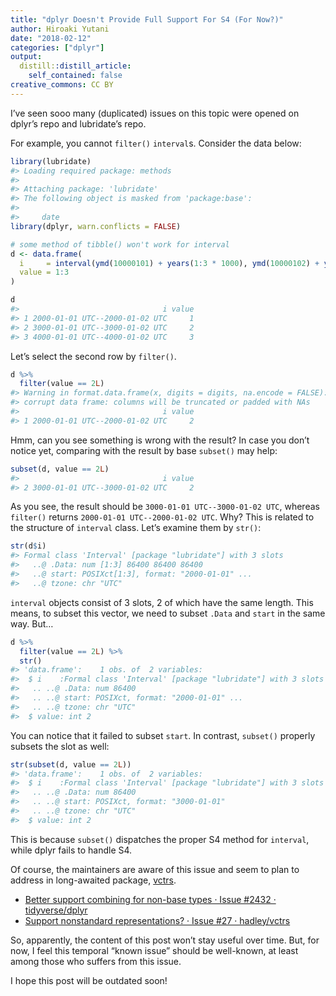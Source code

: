 ```yaml
---
title: "dplyr Doesn't Provide Full Support For S4 (For Now?)"
author: Hiroaki Yutani
date: "2018-02-12"
categories: ["dplyr"]
output:
  distill::distill_article:
    self_contained: false
creative_commons: CC BY
---
```


I've seen sooo many (duplicated) issues on this topic were opened on dplyr's repo and lubridate's repo.

For example, you cannot `filter()` `interval`s. Consider the data below:


```r
library(lubridate)
#> Loading required package: methods
#> 
#> Attaching package: 'lubridate'
#> The following object is masked from 'package:base':
#> 
#>     date
library(dplyr, warn.conflicts = FALSE)

# some method of tibble() won't work for interval
d <- data.frame(
  i     = interval(ymd(10000101) + years(1:3 * 1000), ymd(10000102) + years(1:3 * 1000)),
  value = 1:3
)

d
#>                                i value
#> 1 2000-01-01 UTC--2000-01-02 UTC     1
#> 2 3000-01-01 UTC--3000-01-02 UTC     2
#> 3 4000-01-01 UTC--4000-01-02 UTC     3
```

Let's select the second row by `filter()`.


```r
d %>% 
  filter(value == 2L)
#> Warning in format.data.frame(x, digits = digits, na.encode = FALSE):
#> corrupt data frame: columns will be truncated or padded with NAs
#>                                i value
#> 1 2000-01-01 UTC--2000-01-02 UTC     2
```

Hmm, can you see something is wrong with the result? In case you don't notice yet, comparing with the result by base `subset()` may help:


```r
subset(d, value == 2L)
#>                                i value
#> 2 3000-01-01 UTC--3000-01-02 UTC     2
```

As you see, the result should be `3000-01-01 UTC--3000-01-02 UTC`, whereas `filter()` returns `2000-01-01 UTC--2000-01-02 UTC`. Why? This is related to the structure of `interval` class. Let's examine them by `str()`:


```r
str(d$i)
#> Formal class 'Interval' [package "lubridate"] with 3 slots
#>   ..@ .Data: num [1:3] 86400 86400 86400
#>   ..@ start: POSIXct[1:3], format: "2000-01-01" ...
#>   ..@ tzone: chr "UTC"
```

`interval` objects consist of 3 slots, 2 of which have the same length.
This means, to subset this vector, we need to subset `.Data` and `start` in the same way. But...



```r
d %>% 
  filter(value == 2L) %>%
  str()
#> 'data.frame':	1 obs. of  2 variables:
#>  $ i    :Formal class 'Interval' [package "lubridate"] with 3 slots
#>   .. ..@ .Data: num 86400
#>   .. ..@ start: POSIXct, format: "2000-01-01" ...
#>   .. ..@ tzone: chr "UTC"
#>  $ value: int 2
```

You can notice that it failed to subset `start`. In contrast, `subset()` properly subsets the slot as well:


```r
str(subset(d, value == 2L))
#> 'data.frame':	1 obs. of  2 variables:
#>  $ i    :Formal class 'Interval' [package "lubridate"] with 3 slots
#>   .. ..@ .Data: num 86400
#>   .. ..@ start: POSIXct, format: "3000-01-01"
#>   .. ..@ tzone: chr "UTC"
#>  $ value: int 2
```

This is because `subset()` dispatches the proper S4 method for `interval`, while dplyr fails to handle S4.

Of course, the maintainers are aware of this issue and seem to plan to address in long-awaited package, [vctrs](https://github.com/hadley/vctrs/).

* [Better support combining for non-base types · Issue #2432 · tidyverse/dplyr](https://github.com/tidyverse/dplyr/issues/2432)
* [Support nonstandard representations? · Issue #27 · hadley/vctrs](https://github.com/hadley/vctrs/issues/27)

So, apparently, the content of this post won't stay useful over time. But, for now, I feel this temporal "known issue" should be well-known, at least among those who suffers from this issue.

I hope this post will be outdated soon!
